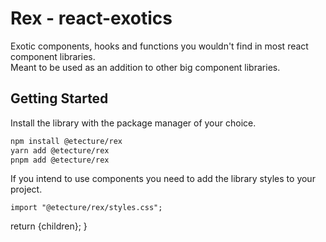 
# Rex - react-exotics

Exotic components, hooks and functions you wouldn't find in most react component libraries. \
Meant to be used as an addition to other big component libraries.

## Getting Started

Install the library with the package manager of your choice.

```sh
npm install @etecture/rex
yarn add @etecture/rex
pnpm add @etecture/rex
```

If you intend to use components you need to add the library styles to your project.

```tsx
import "@etecture/rex/styles.css";
```

  return <ContentLayout>{children}</ContentLayout>;
}

